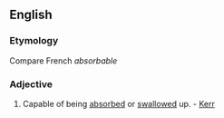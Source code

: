 ==English==
===Etymology===
Compare French ''absorbable''
===Adjective===
#Capable of being [[absorbed]] or [[swallow]]ed up. - [[Kerr]]